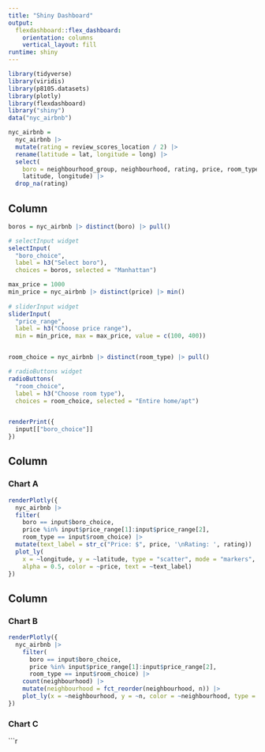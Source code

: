 ```yaml
---
title: "Shiny Dashboard"
output: 
  flexdashboard::flex_dashboard:
    orientation: columns
    vertical_layout: fill
runtime: shiny
---
```


```r
library(tidyverse)
library(viridis)
library(p8105.datasets)
library(plotly)
library(flexdashboard)
library("shiny")
data("nyc_airbnb")

nyc_airbnb = 
  nyc_airbnb |> 
  mutate(rating = review_scores_location / 2) |>
  rename(latitude = lat, longitude = long) |>
  select(
    boro = neighbourhood_group, neighbourhood, rating, price, room_type,
    latitude, longitude) |>
  drop_na(rating)
```


Column {.sidebar}
-----------------------------------------------------------------------

```r
boros = nyc_airbnb |> distinct(boro) |> pull()

# selectInput widget
selectInput(
  "boro_choice", 
  label = h3("Select boro"),
  choices = boros, selected = "Manhattan")

max_price = 1000
min_price = nyc_airbnb |> distinct(price) |> min()
  
# sliderInput widget
sliderInput(
  "price_range", 
  label = h3("Choose price range"), 
  min = min_price, max = max_price, value = c(100, 400))


room_choice = nyc_airbnb |> distinct(room_type) |> pull()

# radioButtons widget
radioButtons(
  "room_choice", 
  label = h3("Choose room type"),
  choices = room_choice, selected = "Entire home/apt")


renderPrint({ 
  input[["boro_choice"]]
})

```

Column {data-width=650}
-----------------------------------------------------------------------

### Chart A

```r
renderPlotly({
  nyc_airbnb |>
  filter(
    boro == input$boro_choice, 
    price %in% input$price_range[1]:input$price_range[2],
    room_type == input$room_choice) |>
  mutate(text_label = str_c("Price: $", price, '\nRating: ', rating)) |> 
  plot_ly(
    x = ~longitude, y = ~latitude, type = "scatter", mode = "markers",
    alpha = 0.5, color = ~price, text = ~text_label)
})
```

Column {data-width=350}
-----------------------------------------------------------------------

### Chart B

```r
renderPlotly({
  nyc_airbnb |> 
    filter(
      boro == input$boro_choice, 
      price %in% input$price_range[1]:input$price_range[2],
      room_type == input$room_choice) |>
    count(neighbourhood) |> 
    mutate(neighbourhood = fct_reorder(neighbourhood, n)) |> 
    plot_ly(x = ~neighbourhood, y = ~n, color = ~neighbourhood, type = "bar")
})

```

### Chart C

```r
